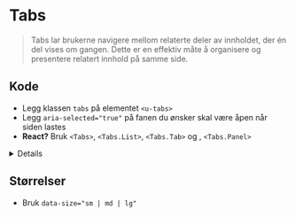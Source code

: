 
<Meta of={stories} />

# Tabs
>Tabs lar brukerne navigere mellom relaterte deler av innholdet, der én del vises om gangen. Dette er en effektiv måte å organisere og presentere relatert innhold på samme side.

## Kode
- Legg klassen `tabs` på elementet `<u-tabs>`
- Legg `aria-selected="true"` på fanen du ønsker skal være åpen når siden lastes
- **React?** Bruk `<Tabs>`, `<Tabs.List>`, `<Tabs.Tab>` og , `<Tabs.Panel>`

<Details>
<Details.Summary>Hva er `u-tabs`?</Details.Summary>

[u-tabs](https://u-elements.github.io/u-elements/elements/u-tabs) er en del av prosjektet [u-elements](https://u-elements.github.io/u-elements)
som sikrer universell utforming. Dette lastes automatisk når du bruker `@mattilsynet/design`.
Du kan også hente inn tilhørende HTMLElement interface ved behov:
```
import {
  UHTMLTabsElement,
  UHTMLTabElement,
  UHTMLTabListElement,
  UHTMLTabPanelElement
} from '@mattilsynet/design'
```
</Details>


<Canvas of={stories.Default} />

## Størrelser
- Bruk `data-size="sm | md | lg"`

<Canvas of={stories.Sizes} />

<CssVariables component="tabs" />